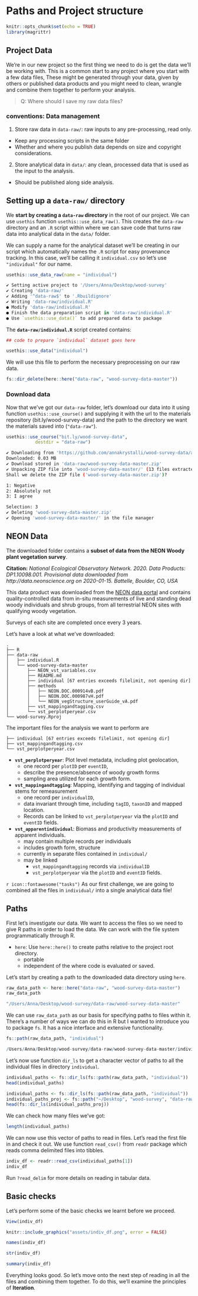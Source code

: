 # Paths and Project structure

```r
knitr::opts_chunk$set(echo = TRUE)
library(magrittr)
```



## Project Data

We're in our new project so the first thing we need to do is get the data we'll be working with. This is a common start to any project where you start with a few data files, These might be generated through your data, given by others or published data products and you might need to clean, wrangle and combine them together to perform your analysis. 

> Q: Where should I save my raw data files?


### conventions: Data management 

1. Store raw data in `data-raw/`: raw inputs to any pre-processing, read only. 
  - Keep any processing scripts in the same folder
  - Whether and where you publish data depends on size and copyright considerations.
2. Store analytical data in `data/`: any clean, processed data that is used as the input to the analysis.
  - Should be published along side analysis.

## Setting up a `data-raw/` directory

We **start by creating a `data-raw` directory** in the root of our project. We can use `usethis` function `usethis::use_data_raw()`. This creates the `data-raw` directory and an `.R` script within where we can save code that turns raw data into analytical data in the `data/` folder. 

We can supply a name for the analytical dataset we'll be creating in our script which automatically names the `.R` script for easy provenance tracking. In this case, we'll be calling it `individual.csv` so let's use `"individual"` for our name.


```r
usethis::use_data_raw(name = "individual")
```

```r
✔ Setting active project to '/Users/Anna/Desktop/wood-survey'
✔ Creating 'data-raw/'
✔ Adding '^data-raw$' to '.Rbuildignore'
✔ Writing 'data-raw/individual.R'
● Modify 'data-raw/individual.R'
● Finish the data preparation script in 'data-raw/individual.R'
● Use `usethis::use_data()` to add prepared data to package
```

The **`data-raw/individual.R`** script created contains:

```r
## code to prepare `individual` dataset goes here

usethis::use_data("individual")

```

We will use this file to perform the necessary preprocessing on our raw data. 

```r
fs::dir_delete(here::here("data-raw", "wood-survey-data-master")) 
```


### Download data

Now that we've got our `data-raw` folder, let's download our data into it using function `usethis::use_course()` and supplying it with the url to the materials repository (bit.ly/wood-survey-data) and the path to the directory we want the materials saved into (`"data-raw"`).

```r
usethis::use_course("bit.ly/wood-survey-data",
           destdir = "data-raw")
```

```bash
✔ Downloading from 'https://github.com/annakrystalli/wood-survey-data/archive/master.zip'
Downloaded: 0.03 MB  
✔ Download stored in 'data-raw/wood-survey-data-master.zip'
✔ Unpacking ZIP file into 'wood-survey-data-master/' (13 files extracted)
Shall we delete the ZIP file ('wood-survey-data-master.zip')?

1: Negative
2: Absolutely not
3: I agree

Selection: 3
✔ Deleting 'wood-survey-data-master.zip'
✔ Opening 'wood-survey-data-master/' in the file manager
```


## NEON Data

The downloaded folder contains a **subset of data from the NEON Woody plant vegetation survey**.


**Citation:**
_National Ecological Observatory Network. 2020. Data Products: DP1.10098.001.  Provisional data downloaded from http://data.neonscience.org on 2020-01-15. Battelle, Boulder, CO, USA_

This data product was downloaded from the [NEON data portal](http://data.neonscience.org/browse-data) and contains quality-controlled data from in-situ measurements of live and standing dead woody individuals and shrub groups, from all terrestrial NEON sites with qualifying woody vegetation.

Surveys of each site are completed once every 3 years.

Let's have a look at what we've downloaded:

```
.
├── R
├── data-raw
│   ├── individual.R
│   └── wood-survey-data-master
│       ├── NEON_vst_variables.csv
│       ├── README.md
│       ├── individual [67 entries exceeds filelimit, not opening dir]
│       ├── methods
│       │   ├── NEON.DOC.000914vB.pdf
│       │   ├── NEON.DOC.000987vH.pdf
│       │   └── NEON_vegStructure_userGuide_vA.pdf
│       ├── vst_mappingandtagging.csv
│       └── vst_perplotperyear.csv
└── wood-survey.Rproj
```


The important files for the analysis we want to perform are 

```
├── individual [67 entries exceeds filelimit, not opening dir]
├── vst_mappingandtagging.csv
└── vst_perplotperyear.csv
```

- **`vst_perplotperyear`**: Plot level metadata, including plot geolocation, 
  - one record per `plotID` per `eventID`, 
  - describe the presence/absence of woody growth forms
  - sampling area utilized for each growth form. 
  
- **`vst_mappingandtagging`**: Mapping, identifying and tagging of individual stems for remeasurement 
  - one record per `individualID`, 
  - data invariant through time, including `tagID`, `taxonID` and mapped location. 
  - Records can be linked to `vst_perplotperyear` via the `plotID` and `eventID` fields. 
  
- **`vst_apparentindividual`**: Biomass and productivity measurements of apparent individuals.
  - may contain multiple records per individuals
  - includes growth form, structure
  - currently in separate files contained in `individual/`
  - may be linked
    - `vst_mappingandtagging` records via `individualID`
    - `vst_perplotperyear` via the `plotID` and `eventID` fields.

<div class="alert alert-secondary"> 

`r icon::fontawesome("tasks")`  As our first challenge, we are going to combined all the files in `individual/` into a single analytical data file!

</div>

## Paths

First let's investigate our data. We want to access the files so we need to give R paths in order to load the data. We can work with the file system programmatically through R.

- `here`: Use `here::here()` to create paths relative to the project root directory.
  - portable
  - independent of the where code is evaluated or saved. 


Let's start by creating a path to the downloaded data directory using `here`. 
```r
raw_data_path <- here::here("data-raw", "wood-survey-data-master")
raw_data_path
```

```r
"/Users/Anna/Desktop/wood-survey/data-raw/wood-survey-data-master"
```

We can use `raw_data_path` as our basis for specifying paths to files within it. There's a number of ways we can do this in R but I wanted to introduce you to package `fs`. It has a nice interface and extensive functionality.

```r
fs::path(raw_data_path, "individual")
```

```r
/Users/Anna/Desktop/wood-survey/data-raw/wood-survey-data-master/individual
```


Let's now use function `dir_ls` to get a character vector of paths to all the individual files in directory `individual`.

```r
individual_paths <- fs::dir_ls(fs::path(raw_data_path, "individual"))
head(individual_paths)
```

```r
individual_paths <- fs::dir_ls(fs::path(raw_data_path, "individual"))
individual_paths_proj <- fs::path("~/Desktop", "wood-survey", "data-raw", "wood-survey-data-master", "individual")
head(fs::dir_ls(individual_paths_proj))
```

We can check how many files we've got:

```r
length(individual_paths)
```

We can now use this vector of paths to read in files. Let's read the first file in and check it out. We use function `read_csv()` from `readr` package which reads comma delimited files into tibbles.

```r
indiv_df <- readr::read_csv(individual_paths[1])
indiv_df
```

Run `?read_delim` for more details on reading in tabular data.

## Basic checks

Let's perform some of the basic checks we learnt before we proceed.

```r
View(indiv_df)
```

```r
knitr::include_graphics("assets/indiv_df.png", error = FALSE)
```

```r
names(indiv_df)
```

```r
str(indiv_df)
```

```r
summary(indiv_df)
```

Everything looks good. So let's move onto the next step of reading in all the files and combining them together. To do this, we'll examine the principles of **Iteration**.